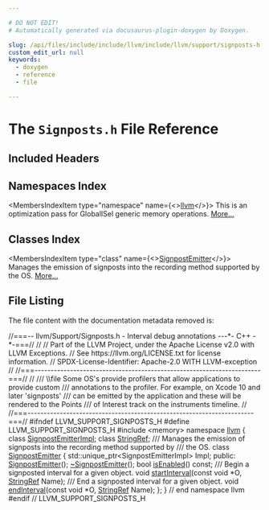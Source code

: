 ```yaml
---

# DO NOT EDIT!
# Automatically generated via docusaurus-plugin-doxygen by Doxygen.

slug: /api/files/include/include/llvm/include/llvm/support/signposts-h
custom_edit_url: null
keywords:
  - doxygen
  - reference
  - file

---
```





# The `Signposts.h` File Reference

<DoxygenPage pluginConfig={pluginConfig}>



## Included Headers

<IncludesList>
<IncludesListItem
  filePath="memory"
  permalink=""
  isLocal="false" />
</IncludesList>

## Namespaces Index

<MembersIndex>

<MembersIndexItem
  type="namespace"
  name={<><a href="/docs/api/namespaces/llvm">llvm</a></>}>
This is an optimization pass for GlobalISel generic memory operations. <a href="/docs/api/namespaces/llvm/#details">More...</a>
</MembersIndexItem>

</MembersIndex>

## Classes Index

<MembersIndex>

<MembersIndexItem
  type="class"
  name={<><a href="/docs/api/classes/llvm/signpostemitter">SignpostEmitter</a></>}>
Manages the emission of signposts into the recording method supported by the OS. <a href="/docs/api/classes/llvm/signpostemitter/#details">More...</a>
</MembersIndexItem>

</MembersIndex>


## File Listing

The file content with the documentation metadata removed is:

<ProgramListing>

<Link id="l00001" /><CodeLine lineNumber="1"><Highlight kind="comment">//===-- llvm/Support/Signposts.h - Interval debug annotations ---&#42;- C++ -&#42;-===//</Highlight><Highlight kind="normal"></Highlight></CodeLine>
<Link id="l00002" /><CodeLine lineNumber="2"><Highlight kind="normal"></Highlight><Highlight kind="comment">//</Highlight><Highlight kind="normal"></Highlight></CodeLine>
<Link id="l00003" /><CodeLine lineNumber="3"><Highlight kind="normal"></Highlight><Highlight kind="comment">// Part of the LLVM Project, under the Apache License v2.0 with LLVM Exceptions.</Highlight><Highlight kind="normal"></Highlight></CodeLine>
<Link id="l00004" /><CodeLine lineNumber="4"><Highlight kind="normal"></Highlight><Highlight kind="comment">// See https://llvm.org/LICENSE.txt for license information.</Highlight><Highlight kind="normal"></Highlight></CodeLine>
<Link id="l00005" /><CodeLine lineNumber="5"><Highlight kind="normal"></Highlight><Highlight kind="comment">// SPDX-License-Identifier: Apache-2.0 WITH LLVM-exception</Highlight><Highlight kind="normal"></Highlight></CodeLine>
<Link id="l00006" /><CodeLine lineNumber="6"><Highlight kind="normal"></Highlight><Highlight kind="comment">//</Highlight><Highlight kind="normal"></Highlight></CodeLine>
<Link id="l00007" /><CodeLine lineNumber="7"><Highlight kind="normal"></Highlight><Highlight kind="comment">//===----------------------------------------------------------------------===//</Highlight><Highlight kind="normal"></Highlight></CodeLine>
<Link id="l00008" /><CodeLine lineNumber="8"><Highlight kind="normal"></Highlight><Highlight kind="comment">//</Highlight><Highlight kind="comment"></Highlight></CodeLine>
<Link id="l00009" /><CodeLine lineNumber="9"><Highlight kind="comment">/// \\file Some OS&#39;s provide profilers that allow applications to provide custom</Highlight></CodeLine>
<Link id="l00010" /><CodeLine lineNumber="10"><Highlight kind="comment">/// annotations to the profiler. For example, on Xcode 10 and later &#39;signposts&#39;</Highlight></CodeLine>
<Link id="l00011" /><CodeLine lineNumber="11"><Highlight kind="comment">/// can be emitted by the application and these will be rendered to the Points</Highlight></CodeLine>
<Link id="l00012" /><CodeLine lineNumber="12"><Highlight kind="comment">/// of Interest track on the instruments timeline.</Highlight><Highlight kind="normal"></Highlight></CodeLine>
<Link id="l00013" /><CodeLine lineNumber="13"><Highlight kind="normal"></Highlight><Highlight kind="comment">//</Highlight><Highlight kind="normal"></Highlight></CodeLine>
<Link id="l00014" /><CodeLine lineNumber="14"><Highlight kind="normal"></Highlight><Highlight kind="comment">//===----------------------------------------------------------------------===//</Highlight><Highlight kind="normal"></Highlight></CodeLine>
<Link id="l00015" /><CodeLine lineNumber="15"><Highlight kind="normal"></Highlight></CodeLine>
<Link id="l00016" /><CodeLine lineNumber="16"><Highlight kind="normal"></Highlight><Highlight kind="preprocessor">#ifndef LLVM&#95;SUPPORT&#95;SIGNPOSTS&#95;H</Highlight><Highlight kind="normal"></Highlight></CodeLine>
<Link id="l00017" /><CodeLine lineNumber="17"><Highlight kind="normal"></Highlight><Highlight kind="preprocessor">#define LLVM&#95;SUPPORT&#95;SIGNPOSTS&#95;H</Highlight><Highlight kind="normal"></Highlight></CodeLine>
<Link id="l00018" /><CodeLine lineNumber="18"><Highlight kind="normal"></Highlight></CodeLine>
<Link id="l00019" /><CodeLine lineNumber="19"><Highlight kind="normal"></Highlight><Highlight kind="preprocessor">#include &lt;memory&gt;</Highlight><Highlight kind="normal"></Highlight></CodeLine>
<Link id="l00020" /><CodeLine lineNumber="20"><Highlight kind="normal"></Highlight></CodeLine>
<Link id="l00021" /><CodeLine lineNumber="21"><Highlight kind="normal"></Highlight><Highlight kind="keyword">namespace </Highlight><Highlight kind="normal"><a href="/docs/api/namespaces/llvm">llvm</a> &#123;</Highlight></CodeLine>
<Link id="l00022" /><CodeLine lineNumber="22"><Highlight kind="normal"></Highlight><Highlight kind="keyword">class </Highlight><Highlight kind="normal"><a href="/docs/api/classes/llvm/signpostemitterimpl">SignpostEmitterImpl</a>;</Highlight></CodeLine>
<Link id="l00023" /><CodeLine lineNumber="23"><Highlight kind="normal"></Highlight><Highlight kind="keyword">class </Highlight><Highlight kind="normal"><a href="/docs/api/classes/llvm/stringref">StringRef</a>;</Highlight></CodeLine>
<Link id="l00024" /><CodeLine lineNumber="24"><Highlight kind="normal"></Highlight><Highlight kind="comment"></Highlight></CodeLine>
<Link id="l00025" /><CodeLine lineNumber="25"><Highlight kind="comment">/// Manages the emission of signposts into the recording method supported by</Highlight></CodeLine>
<Link id="l00026" /><CodeLine lineNumber="26"><Highlight kind="comment">/// the OS.</Highlight><Highlight kind="normal"></Highlight></CodeLine>
<Link id="l00027" /><CodeLine lineNumber="27" lineLink="/docs/api/classes/llvm/signpostemitter"><Highlight kind="normal"></Highlight><Highlight kind="keyword">class </Highlight><Highlight kind="normal"><a href="/docs/api/classes/llvm/signpostemitter/#a3974ad424159d4082da3d76c178d7fb6">SignpostEmitter</a> &#123;</Highlight></CodeLine>
<Link id="l00028" /><CodeLine lineNumber="28"><Highlight kind="normal">  std::unique&#95;ptr&lt;SignpostEmitterImpl&gt; Impl;</Highlight></CodeLine>
<Link id="l00029" /><CodeLine lineNumber="29"><Highlight kind="normal"></Highlight></CodeLine>
<Link id="l00030" /><CodeLine lineNumber="30"><Highlight kind="normal"></Highlight><Highlight kind="keyword">public</Highlight><Highlight kind="normal">:</Highlight></CodeLine>
<Link id="l00031" /><CodeLine lineNumber="31"><Highlight kind="normal">  <a href="/docs/api/classes/llvm/signpostemitter/#a3974ad424159d4082da3d76c178d7fb6">SignpostEmitter</a>();</Highlight></CodeLine>
<Link id="l00032" /><CodeLine lineNumber="32" lineLink="/docs/api/classes/llvm/signpostemitter/#aeb67bfd11a09bad8e35b4b022e74be50"><Highlight kind="normal">  <a href="/docs/api/classes/llvm/signpostemitter/#aeb67bfd11a09bad8e35b4b022e74be50">~SignpostEmitter</a>();</Highlight></CodeLine>
<Link id="l00033" /><CodeLine lineNumber="33"><Highlight kind="normal"></Highlight></CodeLine>
<Link id="l00034" /><CodeLine lineNumber="34"><Highlight kind="normal">  </Highlight><Highlight kind="keywordtype">bool</Highlight><Highlight kind="normal"> <a href="/docs/api/classes/llvm/signpostemitter/#a7f1c4999aa128be520b428e05c9c85a3">isEnabled</a>() </Highlight><Highlight kind="keyword">const</Highlight><Highlight kind="normal">;</Highlight></CodeLine>
<Link id="l00035" /><CodeLine lineNumber="35"><Highlight kind="normal"></Highlight><Highlight kind="comment"></Highlight></CodeLine>
<Link id="l00036" /><CodeLine lineNumber="36"><Highlight kind="comment">  /// Begin a signposted interval for a given object.</Highlight><Highlight kind="normal"></Highlight></CodeLine>
<Link id="l00037" /><CodeLine lineNumber="37"><Highlight kind="normal">  </Highlight><Highlight kind="keywordtype">void</Highlight><Highlight kind="normal"> <a href="/docs/api/classes/llvm/signpostemitter/#a961c130e8938ff9f244225bc39c9982a">startInterval</a>(</Highlight><Highlight kind="keyword">const</Highlight><Highlight kind="normal"> </Highlight><Highlight kind="keywordtype">void</Highlight><Highlight kind="normal"> &#42;O, <a href="/docs/api/classes/llvm/stringref">StringRef</a> Name);</Highlight><Highlight kind="comment"></Highlight></CodeLine>
<Link id="l00038" /><CodeLine lineNumber="38"><Highlight kind="comment">  /// End a signposted interval for a given object.</Highlight><Highlight kind="normal"></Highlight></CodeLine>
<Link id="l00039" /><CodeLine lineNumber="39"><Highlight kind="normal">  </Highlight><Highlight kind="keywordtype">void</Highlight><Highlight kind="normal"> <a href="/docs/api/classes/llvm/signpostemitter/#a4d7885d6be9530f5060b2af5bf9a295e">endInterval</a>(</Highlight><Highlight kind="keyword">const</Highlight><Highlight kind="normal"> </Highlight><Highlight kind="keywordtype">void</Highlight><Highlight kind="normal"> &#42;O, <a href="/docs/api/classes/llvm/stringref">StringRef</a> Name);</Highlight></CodeLine>
<Link id="l00040" /><CodeLine lineNumber="40"><Highlight kind="normal">&#125;;</Highlight></CodeLine>
<Link id="l00041" /><CodeLine lineNumber="41"><Highlight kind="normal"></Highlight></CodeLine>
<Link id="l00042" /><CodeLine lineNumber="42"><Highlight kind="normal">&#125; </Highlight><Highlight kind="comment">// end namespace llvm</Highlight><Highlight kind="normal"></Highlight></CodeLine>
<Link id="l00043" /><CodeLine lineNumber="43"><Highlight kind="normal"></Highlight></CodeLine>
<Link id="l00044" /><CodeLine lineNumber="44"><Highlight kind="normal"></Highlight><Highlight kind="preprocessor">#endif </Highlight><Highlight kind="comment">// LLVM&#95;SUPPORT&#95;SIGNPOSTS&#95;H</Highlight><Highlight kind="normal"></Highlight></CodeLine>

</ProgramListing>

</DoxygenPage>
